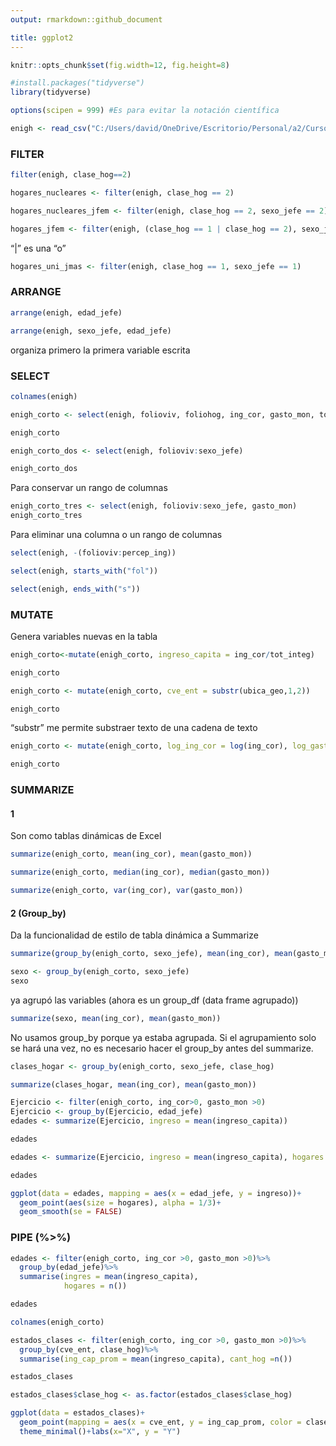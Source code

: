 ```yaml
---
output: rmarkdown::github_document

title: ggplot2
---
```


```r
knitr::opts_chunk$set(fig.width=12, fig.height=8)
```

```r
#install.packages("tidyverse")
library(tidyverse)

options(scipen = 999) #Es para evitar la notación científica
```

```r
enigh <- read_csv("C:/Users/david/OneDrive/Escritorio/Personal/a2/Curso - R/4. Transformacion_y_exploracion/hogares_enigh.csv")
```

### FILTER

```r
filter(enigh, clase_hog==2)
```

```r
hogares_nucleares <- filter(enigh, clase_hog == 2)
```

```r
hogares_nucleares_jfem <- filter(enigh, clase_hog == 2, sexo_jefe == 2)
```

```r
hogares_jfem <- filter(enigh, (clase_hog == 1 | clase_hog == 2), sexo_jefe == 2)
```

"|" es una "o"

```r
hogares_uni_jmas <- filter(enigh, clase_hog == 1, sexo_jefe == 1)
```

### ARRANGE

```r
arrange(enigh, edad_jefe)
```

```r
arrange(enigh, sexo_jefe, edad_jefe)
```
organiza primero la primera variable escrita

### SELECT

```r
colnames(enigh)
```

```r
enigh_corto <- select(enigh, folioviv, foliohog, ing_cor, gasto_mon, tot_integ, ubica_geo, sexo_jefe, clase_hog, edad_jefe)

enigh_corto
```

```r
enigh_corto_dos <- select(enigh, folioviv:sexo_jefe)

enigh_corto_dos
```
Para conservar un rango de columnas

```r
enigh_corto_tres <- select(enigh, folioviv:sexo_jefe, gasto_mon)
enigh_corto_tres
```

Para eliminar una columna o un rango de columnas

```r
select(enigh, -(folioviv:percep_ing))
```

```r
select(enigh, starts_with("fol"))
```

```r
select(enigh, ends_with("s"))
```

### MUTATE

Genera variables nuevas en la tabla

```r
enigh_corto<-mutate(enigh_corto, ingreso_capita = ing_cor/tot_integ)

enigh_corto
```

```r
enigh_corto <- mutate(enigh_corto, cve_ent = substr(ubica_geo,1,2))

enigh_corto
```

"substr" me permite substraer texto de una cadena de texto

```r
enigh_corto <- mutate(enigh_corto, log_ing_cor = log(ing_cor), log_gasto_mon = log(gasto_mon), gasto_porcentaje = (gasto_mon/ing_cor)*100)

enigh_corto
```

### SUMMARIZE

#### 1

Son como tablas dinámicas de Excel

```r
summarize(enigh_corto, mean(ing_cor), mean(gasto_mon))
```

```r
summarize(enigh_corto, median(ing_cor), median(gasto_mon))
```

```r
summarize(enigh_corto, var(ing_cor), var(gasto_mon))
```

#### 2 (Group_by)

Da la funcionalidad de estilo de tabla dinámica a Summarize

```r
summarize(group_by(enigh_corto, sexo_jefe), mean(ing_cor), mean(gasto_mon))
```

```r
sexo <- group_by(enigh_corto, sexo_jefe)
sexo
```

ya agrupó las variables (ahora es un group_df (data frame agrupado))

```r
summarize(sexo, mean(ing_cor), mean(gasto_mon))
```
No usamos group_by porque ya estaba agrupada. Si el agrupamiento solo se hará una vez, no es necesario hacer el group_by antes del summarize.

```r
clases_hogar <- group_by(enigh_corto, sexo_jefe, clase_hog)
```

```r
summarize(clases_hogar, mean(ing_cor), mean(gasto_mon))
```

```r
Ejercicio <- filter(enigh_corto, ing_cor>0, gasto_mon >0)
Ejercicio <- group_by(Ejercicio, edad_jefe)
edades <- summarize(Ejercicio, ingreso = mean(ingreso_capita))

edades
```

```r
edades <- summarize(Ejercicio, ingreso = mean(ingreso_capita), hogares =n())

edades
```

```r
ggplot(data = edades, mapping = aes(x = edad_jefe, y = ingreso))+
  geom_point(aes(size = hogares), alpha = 1/3)+
  geom_smooth(se = FALSE)
```

### PIPE (%>%)

```r
edades <- filter(enigh_corto, ing_cor >0, gasto_mon >0)%>%
  group_by(edad_jefe)%>%
  summarise(ingres = mean(ingreso_capita),
            hogares = n())

edades
```

```r
colnames(enigh_corto)
```


```r
estados_clases <- filter(enigh_corto, ing_cor >0, gasto_mon >0)%>%
  group_by(cve_ent, clase_hog)%>%
  summarise(ing_cap_prom = mean(ingreso_capita), cant_hog =n())

estados_clases
```

```r
estados_clases$clase_hog <- as.factor(estados_clases$clase_hog)

ggplot(data = estados_clases)+
  geom_point(mapping = aes(x = cve_ent, y = ing_cap_prom, color = clase_hog, size = cant_hog))+
  theme_minimal()+labs(x="X", y = "Y")
```

